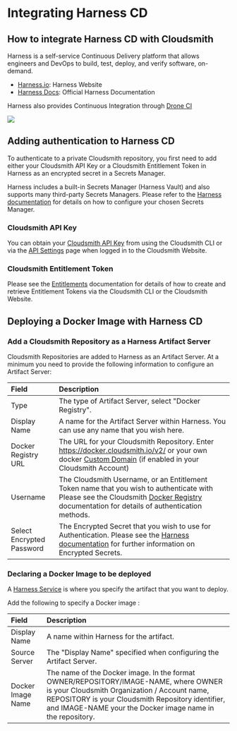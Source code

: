 
# Integrating Harness CD

## How to integrate Harness CD with Cloudsmith

Harness is a self-service Continuous Delivery platform that allows engineers and DevOps to build, test, deploy, and verify software, on-demand.

- [Harness.io](https://harness.io/): Harness Website
- [Harness Docs](https://docs.harness.io/): Official Harness Documentation

Harness also provides Continuous Integration through [Drone CI](doc:integrating-with-drone-ci)

<a target="_blank" href="https://youtu.be/Q9K-tlP2fTM"><img src="https://files.readme.io/4e824b5-cloudsmith-youtube-play-harness-small.png"/></a>

## Adding authentication to Harness CD

To authenticate to a private Cloudsmith repository, you first need to add either your Cloudsmith API Key or a Cloudsmith Entitlement Token in Harness as an encrypted secret in a Secrets Manager. 

Harness includes a built-in Secrets Manager (Harness Vault) and also supports many third-party Secrets Managers. Please refer to the [Harness documentation](https://docs.harness.io/article/au38zpufhr-secret-management) for details on how to configure your chosen Secrets Manager.

### Cloudsmith API Key

You can obtain your [Cloudsmith API Key](/getting-started/api-key) from using the Cloudsmith CLI or via the [API Settings](https://cloudsmith.io/user/settings/api/) page when logged in to the Cloudsmith Website.

### Cloudsmith Entitlement Token

Please see the [Entitlements](doc:entitlements) documentation for details of how to create and retrieve Entitlement Tokens via the Cloudsmith CLI or the Cloudsmith Website.

## Deploying a Docker Image with Harness CD

### Add a Cloudsmith Repository as a Harness Artifact Server

Cloudsmith Repositories are added to Harness as an Artifact Server.  At a minimum you need to provide the following information to configure an Artifact Server: 

<BlockImage src={harnessArtifactsServerSetupImage} alt="" align="left"></BlockImage>

| Field                     | Description                                                                                                                                                                                                      |
| :------------------------ | :--------------------------------------------------------------------------------------------------------------------------------------------------------------------------------------------------------------- |
| Type                      | The type of Artifact Server, select "Docker Registry".                                                                                                                                                           |
| Display Name              | A name for the Artifact Server within Harness.  You can use any name that you wish here.                                                                                                                         |
| Docker Registry URL       | The URL for your Cloudsmith Repository. Enter https://docker.cloudsmith.io/v2/ or your own docker [Custom Domain](/getting-started/custom-domains) (if enabled in your Cloudsmith Account)                                  |
| Username                  | The Cloudsmith Username, or an Entitlement Token name that you wish to authenticate with Please see the Cloudsmith [Docker Registry](/supported-formats/docker-registry) documentation for details of authentication methods.   |
| Select Encrypted Password | The Encrypted Secret that you wish to use for Authentication. Please see the [Harness documentation](https://docs.harness.io/article/au38zpufhr-secret-management) for further information on Encrypted Secrets. |

### Declaring a Docker Image to be deployed

A [Harness Service](https://docs.harness.io/article/4o7oqwih6h-harness-key-concepts#services) is where you specify the artifact that you want to deploy.

<BlockImage src={harnessServiceArtifactSourceImages} alt="" align="left"></BlockImage>

Add the following to specify a Docker image : 

|Field|Description|
|:-|:-|
|Display Name|A name within Harness for the artifact.|
|Source Server|The "Display Name" specified when configuring the Artifact Server.|
|Docker Image Name|The name of the Docker image. In the format OWNER/REPOSITORY/IMAGE-NAME, where OWNER is your Cloudsmith Organization / Account name, REPOSITORY is your Cloudsmith Repository identifier, and IMAGE-NAME your the Docker image name in the repository.|